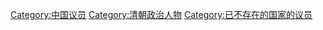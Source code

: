 [[Category:中国议员|Category:中国议员]]
[[Category:清朝政治人物|Category:清朝政治人物]]
[[Category:已不存在的国家的议员|Category:已不存在的国家的议员]]